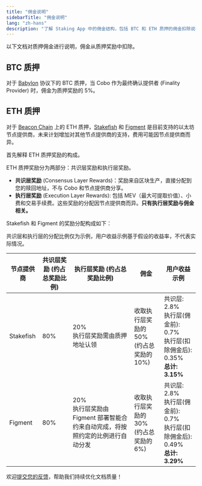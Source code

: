```yaml
---
title: "佣金说明"
sidebarTitle: "佣金说明"
lang: "zh-hans"
description: "了解 Staking App 中的佣金结构，包括 BTC 和 ETH 质押的佣金扣除说明。"
---
```


以下文档对质押佣金进行说明，佣金从质押奖励中扣除。

## BTC 质押

对于 [Babylon](https://babylonlabs.io/) 协议下的 BTC 质押，当 Cobo 作为最终确认提供者 (Finality Provider) 时，佣金为质押奖励的 5%。

## ETH 质押

对于 [Beacon Chain](https://ethereum.org/en/roadmap/beacon-chain/) 上的 ETH 质押，[Stakefish](https://stake.fish/products/classic-staking) 和 [Figment](https://figment.io/) 是目前支持的以太坊节点提供商，未来计划增加对其他节点提供商的支持，费用可能因节点提供商而异。

首先解释 ETH 质押奖励的构成。

ETH 质押奖励分为两部分：共识层奖励和执行层奖励。

- **共识层奖励** (Consensus Layer Rewards)：奖励来自区块生产，直接分配到您的赎回地址，不与 Cobo 和节点提供商分享。
- **执行层奖励** (Execution Layer Rewards): 包括 MEV（最大可提取价值）、小费和交易手续费。这些奖励的分配因节点提供商而异。**只有执行层奖励与佣金相关。**

Stakefish 和 Figment 的奖励分配构成如下：

<Note>共识层和执行层的分配比例仅为示例，用户收益示例基于假设的收益率，不代表实际情况。</Note>

| 节点提供商 | 共识层奖励 (约占总奖励比例) | 执行层奖励 (约占总奖励比例) | 佣金 | 用户收益示例 |
|---------|-------------------|-------------------|---------|------------|
| Stakefish | 80% | 20%<br>执行层奖励需由质押地址认领 | 收取执行层奖励的 50%<br>(约占总奖励的 10%) | 共识层: 2.8%<br>执行层(佣金前): 0.7%<br>执行层(扣除佣金后): 0.35%<br>**总计: 3.15%** |
| Figment | 80% | 20%<br>执行层奖励由 Figment 部署智能合约来自动完成，将按照约定的比例进行自动分发 | 收取执行层奖励的 30%<br>(约占总奖励的 6%) | 共识层: 2.8%<br>执行层(佣金前): 0.7%<br>执行层(扣除佣金后): 0.49%<br>**总计: 3.29%** |

<Tip>欢迎[提交您的反馈](https://forms.zohopublic.com/cobo/form/DocumentFeedbackForm/formperma/QvLOhxJv1_JMsJ-1dleZ8Itb_7rzN-LtgvsDdxosoVI?referrername=manuals)，帮助我们持续优化文档质量！</Tip>
